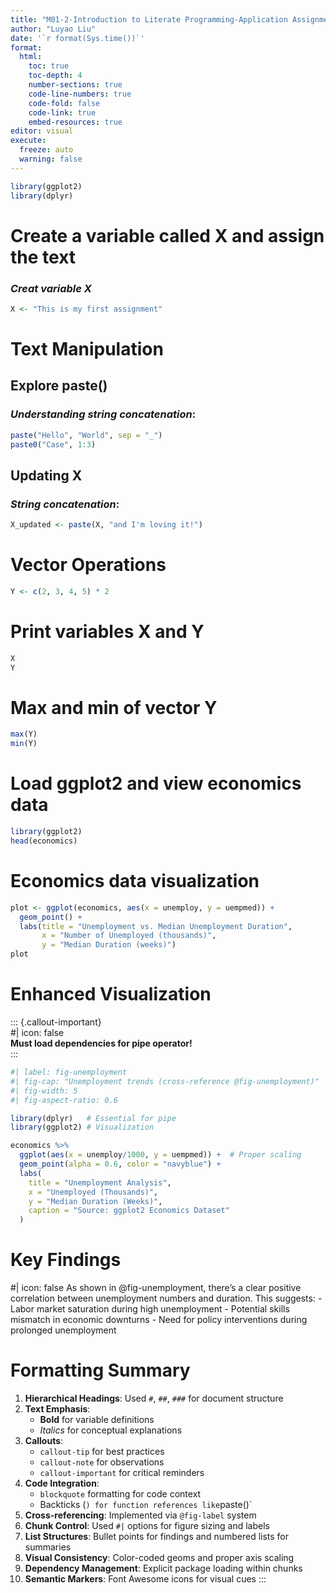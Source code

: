```yaml
---
title: "M01-2-Introduction to Literate Programming-Application Assignment"
author: "Luyao Liu"
date: '`r format(Sys.time())`'
format: 
  html: 
    toc: true
    toc-depth: 4
    number-sections: true
    code-line-numbers: true
    code-fold: false
    code-link: true
    embed-resources: true
editor: visual
execute: 
  freeze: auto
  warning: false
---
```


```R
library(ggplot2)
library(dplyr)
```

# Create a variable called X and assign the text

### ***Creat variable X***

```r
X <- "This is my first assignment"
```

# Text Manipulation

## Explore paste()

### *Understanding string concatenation*:

```r
paste("Hello", "World", sep = "_")
paste0("Case", 1:3)                   
```

## Updating X

### *String concatenation*:

```r
X_updated <- paste(X, "and I'm loving it!")
```

# Vector Operations

```r
Y <- c(2, 3, 4, 5) * 2  
```

# Print variables X and Y

```r
X
Y
```

# Max and min of vector Y

```r
max(Y)
min(Y)
```

# Load ggplot2 and view economics data

```r
library(ggplot2)
head(economics)
```

# Economics data visualization

```r
plot <- ggplot(economics, aes(x = unemploy, y = uempmed)) +
  geom_point() +
  labs(title = "Unemployment vs. Median Unemployment Duration",
       x = "Number of Unemployed (thousands)",
       y = "Median Duration (weeks)")
plot
```

# Enhanced Visualization

::: {.callout-important}\
#\| icon: false\
**Must load dependencies for pipe operator!**\
:::

```r
#| label: fig-unemployment
#| fig-cap: "Unemployment trends (cross-reference @fig-unemployment)"
#| fig-width: 5
#| fig-aspect-ratio: 0.6

library(dplyr)   # Essential for pipe
library(ggplot2) # Visualization

economics %>%
  ggplot(aes(x = unemploy/1000, y = uempmed)) +  # Proper scaling
  geom_point(alpha = 0.6, color = "navyblue") +
  labs(
    title = "Unemployment Analysis",
    x = "Unemployed (Thousands)",
    y = "Median Duration (Weeks)",
    caption = "Source: ggplot2 Economics Dataset"
  )
```

# Key Findings

::: callout-note
#\| icon: false As shown in @fig-unemployment, there's a clear positive correlation between unemployment numbers and duration. This suggests: - Labor market saturation during high unemployment - Potential skills mismatch in economic downturns - Need for policy interventions during prolonged unemployment
:::

# Formatting Summary

1.  **Hierarchical Headings**: Used `#`, `##`, `###` for document structure\
2.  **Text Emphasis**:
    -   **Bold** for variable definitions\
    -   *Italics* for conceptual explanations\
3.  **Callouts**:
    -   `callout-tip` for best practices\
    -   `callout-note` for observations\
    -   `callout-important` for critical reminders\
4.  **Code Integration**:
    -   `blockquote` formatting for code context\
    -   Backticks (`) for function references like`paste()\`\
5.  **Cross-referencing**: Implemented via `@fig-label` system\
6.  **Chunk Control**: Used `#|` options for figure sizing and labels\
7.  **List Structures**: Bullet points for findings and numbered lists for summaries\
8.  **Visual Consistency**: Color-coded geoms and proper axis scaling\
9.  **Dependency Management**: Explicit package loading within chunks\
10. **Semantic Markers**: Font Awesome icons for visual cues :::
